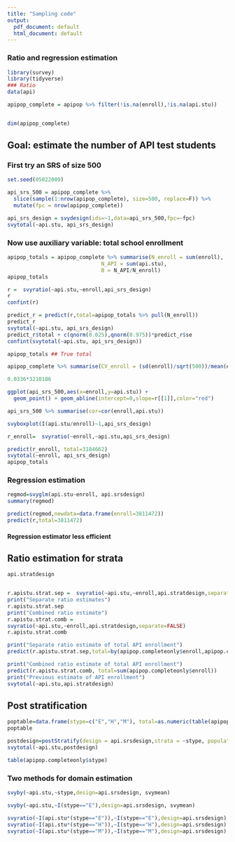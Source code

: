 ```yaml
---
title: "Sampling code"
output:
  pdf_document: default
  html_document: default
---
```


### Ratio and regression estimation


```r
library(survey)
library(tidyverse)
### Ratio
data(api)

apipop_complete = apipop %>% filter(!is.na(enroll),!is.na(api.stu))


dim(apipop_complete)

```

## Goal: estimate the number of API test students

### First try an SRS of size 500


```r
set.seed(05022009)

api_srs_500 = apipop_complete %>% 
  slice(sample(1:nrow(apipop_complete), size=500, replace=F)) %>%
  mutate(fpc = nrow(apipop_complete))

api_srs_design = svydesign(ids=~1,data=api_srs_500,fpc=~fpc)
svytotal(~api.stu, api_srs_design)

```

### Now use auxiliary variable: total school enrollment


```r


apipop_totals = apipop_complete %>% summarise(N_enroll = sum(enroll), 
                              N_API = sum(api.stu), 
                              B = N_API/N_enroll)
apipop_totals                              
```


```r
r =  svyratio(~api.stu,~enroll,api_srs_design)
r
confint(r)
```



```r
predict_r = predict(r,total=apipop_totals %>% pull(N_enroll))
predict_r
svytotal(~api.stu, api_srs_design)
predict_r$total + c(qnorm(0.025),qnorm(0.975))*predict_r$se
confint(svytotal(~api.stu, api_srs_design))
```


```r
apipop_totals ## True total

```


```r
apipop_complete %>% summarise(CV_enroll = (sd(enroll)/sqrt(500))/mean(enroll))
```


```r
0.0336*3210186
```


```r
ggplot(api_srs_500,aes(x=enroll,y=api.stu)) + 
  geom_point() + geom_abline(intercept=0,slope=r[[1]],color="red")
```


```r
api_srs_500 %>% summarise(cor=cor(enroll,api.stu))
```


```r
svyboxplot(I(api.stu/enroll)~1,api_srs_design)
```


```r
r_enroll=  svyratio(~enroll,~api.stu,api_srs_design)

predict(r_enroll, total=3184662)
svytotal(~enroll, api_srs_design)
apipop_totals                              

```

### Regression estimation 
```r
regmod=svyglm(api.stu~enroll, api.srsdesign)  
summary(regmod) 
``` 
```r
predict(regmod,newdata=data.frame(enroll=3811472)) 
predict(r,total=3811472)  
``` 
#### Regression estimator less efficient
## Ratio estimation for strata 
```r
api.stratdesign 
``` 
```r

``` 
```r
r.apistu.strat.sep =  svyratio(~api.stu,~enroll,api.stratdesign,separate=TRUE)   
print("Separate ratio estimates") 
r.apistu.strat.sep
print("Combined ratio estimate")
r.apistu.strat.comb =
svyratio(~api.stu,~enroll,api.stratdesign,separate=FALSE)
r.apistu.strat.comb  

``` 


```r
print("Separate ratio estimate of total API enrollment")
predict(r.apistu.strat.sep,total=by(apipop.completeonly$enroll,apipop.completeonly$stype, sum))

print("Combined ratio estimate of total API enrollment")
predict(r.apistu.strat.comb, total=sum(apipop.completeonly$enroll))
print("Previous estimate of API enrollment")
svytotal(~api.stu,api.stratdesign)
``` 

## Post stratification



```r

poptable=data.frame(stype=c("E","H","M"), total=as.numeric(table(apipop.completeonly$stype)))
poptable 

postdesign=postStratify(design = api.srsdesign,strata = ~stype, population = poptable)
svytotal(~api.stu,postdesign) 
```


```r
table(apipop.completeonly$stype)
```

### Two methods for domain estimation


```r
svyby(~api.stu,~stype,design=api.srsdesign, svymean) 
``` 


```r
svyby(~api.stu,~I(stype=="E"),design=api.srsdesign, svymean) 
``` 


```r
svyratio(~I(api.stu*(stype=="E")),~I(stype=="E"),design=api.srsdesign)
svyratio(~I(api.stu*(stype=="H")),~I(stype=="H"),design=api.srsdesign)
svyratio(~I(api.stu*(stype=="M")),~I(stype=="M"),design=api.srsdesign)
``` 

